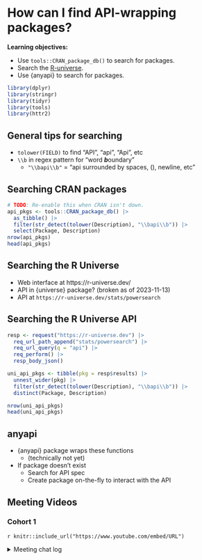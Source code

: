 # How can I find API-wrapping packages?

**Learning objectives:**

-   Use `tools::CRAN_package_db()` to search for packages.
-   Search the [R-universe](https://r-universe.dev).
-   Use {anyapi} to search for packages.

```r
library(dplyr)
library(stringr)
library(tidyr)
library(tools)
library(httr2)
```

## General tips for searching {-}

-   `tolower(FIELD)` to find "API", "api", "Api", etc
-   `\\b` in regex pattern for "word ***b***oundary"
    -   `"\\bapi\\b"` = "api surrounded by spaces, (), newline, etc"

## Searching CRAN packages {-}

```r
# TODO: Re-enable this when CRAN isn't down.
api_pkgs <- tools::CRAN_package_db() |> 
  as_tibble() |> 
  filter(str_detect(tolower(Description), "\\bapi\\b")) |> 
  select(Package, Description)
nrow(api_pkgs)
head(api_pkgs)
```

## Searching the R Universe

-   Web interface at https://r-universe.dev/
-   API in {universe} package? (broken as of 2023-11-13)
-   API at `https://r-universe.dev/stats/powersearch`

## Searching the R Universe API

```r
resp <- request("https://r-universe.dev") |> 
  req_url_path_append("stats/powersearch") |>
  req_url_query(q = "api") |> 
  req_perform() |> 
  resp_body_json()

uni_api_pkgs <- tibble(pkg = resp$results) |> 
  unnest_wider(pkg) |> 
  filter(str_detect(tolower(Description), "\\bapi\\b")) |> 
  distinct(Package, Description)

nrow(uni_api_pkgs)
head(uni_api_pkgs)
```

## anyapi {-}

-   {anyapi} package wraps these functions
    -   (technically not yet)
-   If package doesn't exist
    -   Search for API spec
    -   Create package on-the-fly to interact with the API

## Meeting Videos {-}

### Cohort 1 {-}

`r knitr::include_url("https://www.youtube.com/embed/URL")`

<details>
<summary> Meeting chat log </summary>

```
LOG
```
</details>
